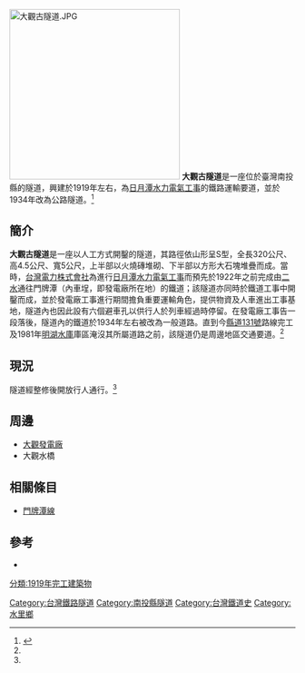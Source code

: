 [[File:大觀古隧道.JPG|300px]]
'''大觀古隧道'''是一座位於臺灣南投縣的隧道，興建於1919年左右，為[[日月潭水力電氣工事|日月潭水力電氣工事]]的鐵路運輸要道，並於1934年改為公路隧道。<ref name=":0">{{Cite web|url=http://www.135travel.com/news/html/?567.html|title=大觀古隧道/水橋-水里旅遊景點-135南投旅遊網|accessdate=2016-12-21|work=www.135travel.com|archive-date=2020-10-26|archive-url=https://web.archive.org/web/20201026011008/http://www.135travel.com/news/html/?567.html|dead-url=no}}</ref>

== 簡介 ==
'''大觀古隧道'''是一座以人工方式開鑿的隧道，其路徑依山形呈S型，全長320公尺、高4.5公尺、寬5公尺，上半部以火燒磚堆砌、下半部以方形大石塊堆疊而成。當時，[[台灣電力株式會社|台灣電力株式會社]]為進行[[日月潭水力電氣工事|日月潭水力電氣工事]]而預先於1922年之前完成由[[二水車站|二水]]通往門牌潭（內車埕，即發電廠所在地）的鐵道；該隧道亦同時於鐵道工事中開鑿而成，並於發電廠工事進行期間擔負重要運輸角色，提供物資及人車進出工事基地，隧道內也因此設有六個避車孔以供行人於列車經過時停留。在發電廠工事告一段落後，隧道內的鐵道於1934年左右被改為一般道路。直到今[[縣道131號|縣道131號]]路線完工及1981年[[明湖水庫|明湖水庫]]庫區淹沒其所屬道路之前，該隧道仍是周邊地區交通要道。<ref name=":0" />

== 現況 ==
隧道經整修後開放行人通行。<ref name=":0" />

== 周邊 ==
* [[大觀發電廠|大觀發電廠]]
* 大觀水橋

== 相關條目 ==
* [[門牌潭線|門牌潭線]]

== 參考 ==
{{Reflist}}
<div class="references-small">
<references />
</div>
*

{{臺灣鐵道史}}

[[Category:台灣鐵路隧道|Category:台灣鐵路隧道]]
[[Category:南投縣隧道|Category:南投縣隧道]]
[[Category:台灣鐵道史|Category:台灣鐵道史]]
[[Category:水里鄉|Category:水里鄉]]
[[分類:1919年完工建築物|分類:1919年完工建築物]]